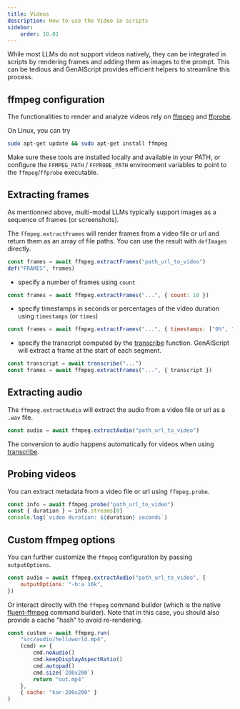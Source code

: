 ```yaml
---
title: Videos
description: How to use the Video in scripts
sidebar:
    order: 10.01
---
```


While most LLMs do not support videos natively, they can be integrated in scripts by rendering frames
and adding them as images to the prompt. This can be tedious and GenAIScript provides efficient helpers
to streamline this process.

## ffmpeg configuration

The functionalities to render and analyze videos rely on [ffmpeg](https://ffmpeg.org/)
and [ffprobe](https://ffmpeg.org/ffprobe.html).

On Linux, you can try

```sh
sudo apt-get update && sudo apt-get install ffmpeg
```

Make sure these tools are installed locally and available in your PATH,
or configure the `FFMPEG_PATH` / `FFPROBE_PATH` environment variables to point to the `ffmpeg`/`ffprobe` executable.

## Extracting frames

As mentionned above, multi-modal LLMs typically support images as a sequence
of frames (or screenshots).

The `ffmpeg.extractFrames` will render frames from a video file or url
and return them as an array of file paths. You can use the result with `defImages` directly.

```js
const frames = await ffmpeg.extractFrames("path_url_to_video")
def("FRAMES", frames)
```

- specify a number of frames using `count`

```js "count: 10"
const frames = await ffmpeg.extractFrames("...", { count: 10 })
```

- specify timestamps in seconds or percentages of the video duration using `timestamps` (or `times`)

```js "timestamps"
const frames = await ffmpeg.extractFrames("...", { timestamps: ["0%", "50%"] })
```

- specify the transcript computed by the [transcribe](/genaiscript/reference/scripts/transcription) function. GenAIScript
  will extract a frame at the start of each segment.

```js "timestamps"
const transcript = await transcribe("...")
const frames = await ffmpeg.extractFrames("...", { transcript })
```

## Extracting audio

The `ffmpeg.extractAudio` will extract the audio from a video file or url
as a `.wav` file.

```js
const audio = await ffmpeg.extractAudio("path_url_to_video")
```

The conversion to audio happens automatically
for videos when using [transcribe](/genaiscript/reference/scripts/transcription).

## Probing videos

You can extract metadata from a video file or url using `ffmpeg.probe`.

```js
const info = await ffmpeg.probe("path_url_to_video")
const { duration } = info.streams[0]
console.log(`video duration: ${duration} seconds`)
```

## Custom ffmpeg options

You can further customize the `ffmpeg` configuration
by passing `outputOptions`.

```js 'outputOptions: "-b:a 16k",'
const audio = await ffmpeg.extractAudio("path_url_to_video", {
    outputOptions: "-b:a 16k",
})
```

Or interact directly with the `ffmpeg` command builder
(which is the native [fluent-ffmpeg](https://www.npmjs.com/package/fluent-ffmpeg) command builder).
Note that in this case, you should also provide a cache "hash" to avoid re-rendering.

```js wrap
const custom = await ffmpeg.run(
    "src/audio/helloworld.mp4",
    (cmd) => {
        cmd.noAudio()
        cmd.keepDisplayAspectRatio()
        cmd.autopad()
        cmd.size(`200x200`)
        return "out.mp4"
    },
    { cache: "kar-200x200" }
)
```

